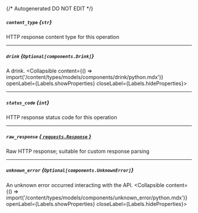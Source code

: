 {/* Autogenerated DO NOT EDIT  */}

##### `content_type` *{`str`}*
HTTP response content type for this operation

---
##### `drink` *{`Optional[components.Drink]`}*
A drink.
<Collapsible content={() => import('/content/types/models/components/drink/python.mdx')} openLabel={Labels.showProperties} closeLabel={Labels.hideProperties}>
</Collapsible>

---
##### `status_code` *{`int`}*
HTTP response status code for this operation

---
##### `raw_response` [*{ `requests.Response` }*](https://requests.readthedocs.io/en/latest/api/#requests.Response)
Raw HTTP response; suitable for custom response parsing

---
##### `unknown_error` *{`Optional[components.UnknownError]`}*
An unknown error occurred interacting with the API.
<Collapsible content={() => import('/content/types/models/components/unknown_error/python.mdx')} openLabel={Labels.showProperties} closeLabel={Labels.hideProperties}>
</Collapsible>


